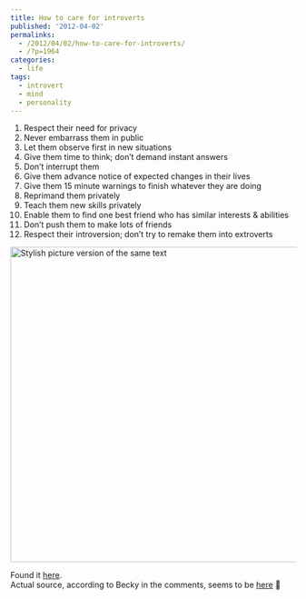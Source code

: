 ```yaml
---
title: How to care for introverts
published: '2012-04-02'
permalinks:
  - /2012/04/02/how-to-care-for-introverts/
  - /?p=1964
categories:
  - life
tags:
  - introvert
  - mind
  - personality
---
```


1. Respect their need for privacy
1. Never embarrass them in public
1. Let them observe first in new situations
1. Give them time to think; don’t demand instant answers
1. Don’t interrupt them
1. Give them advance notice of expected changes in their lives
1. Give them 15 minute warnings to finish whatever they are doing
1. Reprimand them privately
1. Teach them new skills privately
1. Enable them to find one best friend who has similar interests & abilities
1. Don’t push them to make lots of friends
1. Respect their introversion; don’t try to remake them into extroverts

<img
  src="/blog/how-to-care-for-introverts/How-to-care-for-introverts.jpg"
  alt="Stylish picture version of the same text"
  width="600"
  height="555"
/>

Found it [here](http://www.patheos.com/blogs/exploringourmatrix/2012/04/how-to-care-for-introverts.html).<br/>
Actual source, according to Becky in the comments, seems to be [here](http://questionablylate.tumblr.com/post/17227500725/my-design-but-not-my-list-how-to-care-for) 🙂
